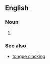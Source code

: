 ==English==

===Noun===
{{en-noun|head=[[tongue]]-[[clacker]]}}

# {{alternative spelling of|tongue clacker}}

===See also===
* [[tongue clacking]]